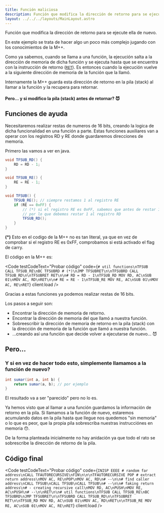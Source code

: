 ```yaml
---
title: Función maliciosa
description: Función que modifica la dirección de retorno para se ejecute ella de nuevo
layout: ../../../layouts/MainLayout.astro
---
```



Función que modifica la dirección de retorno para se ejecute ella de nuevo.

En este ejemplo se trata de hacer algo un poco más complejo jugando con los conocimientos de la M++.

Como ya sabemos, cuando se llama a una función, la ejecución salta a la dirección de memoria
de dicha función y se ejecuta hasta que se encuentra con la instrucción de retorno ([`RET`](/es/instructions/RET)).
Es entonces cuando la ejecución vuelve a la siguiente dirección de memoria de la función que la llamó.

Internamente la M++ guarda esta dirección de retorno en la pila (stack) al llamar a la función
y la recupera para retornar.

#### Pero... y si modifico la pila (stack) antes de retornar? 😈

## Funciones de ayuda

Necesitaremos realizar restas de numeros de 16 bits, creando la logica de dicha funcionalidad en una función a parte.
Estas funciones auxiliares van a operar con los registros RD y RE donde guardaremos direcciones de memoria.

Primero las vamos a ver en java.

```java
void TFSUB_RD() {
    RD = RD - 1;
}

void TFSUB_RE() {
    RE = RE - 1;
}

void TFSUB() {
    TFSUB_RE(); // siempre restamos 1 al registro RE
    if (RE == 0xFF) {
        // (*) si el registro RE es 0xFF, sabemos que antes de restar 1 al RE estaba en 0x00
        // por lo que debemos restar 1 al registro RD
        TFSUB_RD();
    }
}
```

**(\*)** Esto en el codigo de la M++ no es tan literal, ya que en vez de comprobar si el registro RE es 0xFF,
comprobamos si está activado el flag de carry.

El código en la M++ es:

<Code
  testCodeText="Probar código"
  code={`# util functions\nTFSUB CALL TFSUB_RE\nBC TFSUBRD # (*)\nJMP TFSUBRET\n\nTFSUBRD CALL TFSUB_RD\n\nTFSUBRET RET\n\n# RD = RD - 1\nTFSUB_RD MOV RD, AC\nSUB 01\nMOV AC, RD\nRET\n\n# RE = RE - 1\nTFSUB_RE MOV RE, AC\nSUB 01\nMOV AC, RE\nRET`}
  client:load
/>

Gracias a estas funciones ya podemos realizar restas de 16 bits.

Los pasos a seguir son:
* Encontrar la dirección de memoria de retorno.
* Encontrar la dirección de memoria del que llamó a nuestra función.
* Sobreescribir la dirección de memoria de retorno en la pila (stack) con la dirección de memoria de la función que llamó a nuestra función.
* ...creando así una función que decide volver a ejecutarse de nuevo... 😈

## Pero...
### Y si en vez de hacer todo esto, simplemente llamamos a la función de nuevo?

```java
int sumar(int a, int b) {
    return sumar(a, b); // por ejemplo
}
```

El resultado va a ser "parecido" pero no lo es.

Ya hemos visto que al llamar a una función guardamos la información de retorno en la pila.
Si llamamos a la función de nuevo, estaremos acumulando datos en la pila hasta que llegue nos quedemos "sin memoria"
o lo que es peor, que la propia pila sobrescriba nuestras instrucciónes en memoria 😯.

De la forma planteada inicialmente no hay anidación ya que todo el rato se sobrescribe la dirección de retorno de la pila.

## Código final

<Code
  testCodeText="Probar código"
  code={`INISP EEEE # random far address\nCALL TFAUTORECURSIVE\nFIN\n\n\nTFAUTORECURSIVE POP # extract return address\nMOV AC, RE\nPOP\nMOV AC, RD\n# --\n\n# find caller address\nCALL TFSUB\nCALL TFSUB\nCALL TFSUB\n# --\n\n# faking return address\n# - creating recursive call\nMOV RD, AC\nPUSH\nMOV RE, AC\nPUSH\n# --\n\nRET\n\n# util functions\nTFSUB CALL TFSUB_RE\nBC TFSUBRD\nJMP TFSUBRET\n\nTFSUBRD CALL TFSUB_RD\n\nTFSUBRET RET\n\nTFSUB_RD MOV RD, AC\nSUB 01\nMOV AC, RD\nRET\n\nTFSUB_RE MOV RE, AC\nSUB 01\nMOV AC, RE\nRET`}
  client:load
/>
